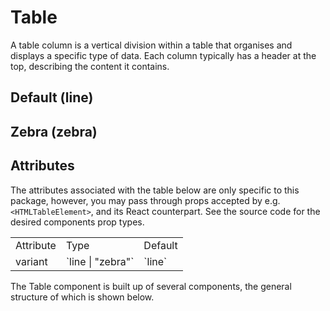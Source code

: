 

<Meta of={TableStories} />

# Table

A table column is a vertical division within a table that organises and displays a specific type of data. Each column typically has a header at the top, describing the content it contains.

## Default (line)

<Canvas of={TableStories.Default} />

## Zebra (zebra)

<Canvas of={TableStories.Zebra} />

## Attributes

The attributes associated with the table below are only specific to this package, however, you may pass through props accepted by e.g. `<HTMLTableElement>`, and its React counterpart. See the source code for the desired components prop types.

<table>
  <tbody>
    <tr>
      <td>Attribute</td>
      <td>Type</td>
      <td>Default</td>
    </tr>
    <tr>
      <td>variant</td>
      <td>`line | "zebra"`</td>
      <td>`line`</td>
    </tr>
  </tbody>
</table>

The Table component is built up of several components, the general structure of which is shown below.

```bash
└── Table
    ├── 1.TableHeader
    │   └── TableRow
    │       └── TableHead
    ├── 2.TableBody
    │   └── TableRow
    │       └── TableCell
    ├── 3.TableFooter
    │   └── TableRow
    │       └── TableCell
    └── 4.TableCaption
```
